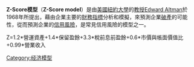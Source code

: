 '''Z-Score模型'''（'''Z-Score model'''）是由[[美國|美國]][[紐約大學|紐約大學]]的[[教授|教授]][[Edward_Altman|Edward Altman]]於1968年所提出，藉由企業主要的[[財務指標|財務指標]]分析和模擬，來預測企業[[破產|破產]]的可能性，從而預測企業的[[信用風險|信用風險]]，是常見信用風險的模型之一。

Z=1.2*營運資產+1.4*保留盈餘+3.3*稅前息前盈餘+0.6*市價與帳面價值比+0.99*營業收入 

{{Finance-stub}}

[[Category:经济模型|Category:经济模型]]